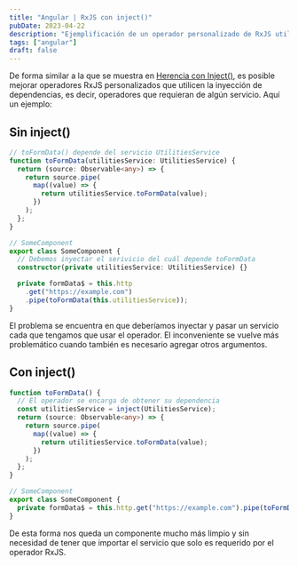 ---
title: "Angular | RxJS con inject()"
pubDate: 2023-04-22
description: "Ejemplificación de un operador personalizado de RxJS utilizando inject()"
tags: ["angular"]
draft: false
---

De forma similar a la que se muestra en [Herencia con Inject()](./angular-inject-inheritance), es posible mejorar operadores RxJS personalizados que utilicen la inyección de dependencias, es decir, operadores que requieran de algún servicio. Aquí un ejemplo:

## Sin inject()

```typescript
// toFormData() depende del servicio UtilitiesService
function toFormData(utilitiesService: UtilitiesService) {
  return (source: Observable<any>) => {
    return source.pipe(
      map((value) => {
        return utilitiesService.toFormData(value);
      })
    );
  };
}

// SomeComponent
export class SomeComponent {
  // Debemos inyectar el serivicio del cuál depende toFormData
  constructor(private utilitiesService: UtilitiesService) {}

  private formData$ = this.http
    .get("https://example.com")
    .pipe(toFormData(this.utilitiesService));
}
```

El problema se encuentra en que deberíamos inyectar y pasar un servicio cada que tengamos que usar el operador. El inconveniente se vuelve más problemático cuando también es necesario agregar otros argumentos.

## Con inject()

```typescript
function toFormData() {
  // El operador se encarga de obtener su dependencia
  const utilitiesService = inject(UtilitiesService);
  return (source: Observable<any>) => {
    return source.pipe(
      map((value) => {
        return utilitiesService.toFormData(value);
      })
    );
  };
}

// SomeComponent
export class SomeComponent {
  private formData$ = this.http.get("https://example.com").pipe(toFormData());
}
```

De esta forma nos queda un componente mucho más limpio y sin necesidad de tener que importar el servicio que solo es requerido por el operador RxJS.
